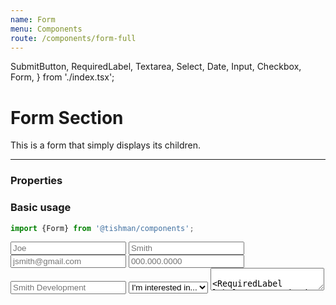 ```yaml
---
name: Form
menu: Components
route: /components/form-full
---
```


  SubmitButton,
  RequiredLabel,
  Textarea,
  Select,
  Date,
  Input,
  Checkbox,
  Form,
} from './index.tsx';

# Form Section

This is a form that simply displays its children.

---

### Properties

<Props of={Form} />

### Basic usage

```ts
import {Form} from '@tishman/components';
```

<Playground>
  <Form>
    <Grid columns={[1, 2]} gap={4}>
        <Input text="First Name" name="firstName"  placeholder="Joe" required/>
        <Input text="Last Name" name="lastName" placeholder="Smith" required/>
        <Input
          text="Email"
          name="email"
          placeholder="jsmith@gmail.com"
          required
        />
        <Input text="Phone" name="phone" placeholder="000.000.0000" required/>
        <Input
          text="Company"
          name="company"
          placeholder="Smith Development"
          required
        />
        <Select
          name="subject"
          text="Subject"
          required
        >
          <option disabled selected>I'm interested in...</option>
          <option>Option 1</option>
          <option>Option 2</option>
          <option>Option 3</option>
        </Select>
    </Grid>
          <Checkbox
            defaultChecked={true}
          />
        <Textarea
            text="Describe your idea"
            name="describeYourIdea"
            placeholder="Lorem ipsum dolor sit amet, consectetur adjipsicing elit, sed do eiusmod tempor incididunt ut labore et dolore magna aliqua."
        />
        <RequiredLabel labelText="Required*" />
  </Form>

</Playground>

# Input

---

### Properties

<Props of={Input} />

### Basic usage

```ts
import {Input} from '@tishman/components';
```

### Required is optional

Applying required will add asterisk next to the text as well as error
if on submit the input is empty.

<Playground>
  <Input name="firstName" text="First Name" placeholder="Joe" required />
</Playground>

# Date

---

### Properties

<Props of={Date} />

### Basic usage

```ts
import {Date} from '@tishman/components';
```

### Required is optional

Applying required will add asterisk next to the text as well as error
if on submit the input is empty.

<Playground>
  <Date name="dateOfEvent" text="Date of Event" />
</Playground>

# Select

---

### Properties

<Props of={Select} />

### Basic usage

```ts
import {Select} from '@tishman/components';
```

### Required is optional

Applying required will add asterisk next to the text as well as error
if on submit the input is empty.

<Playground>
  <Select name="subject" text="Subject" required>
    <option disabled selected>
      I'm interested in...
    </option>
    <option>Option 1</option>
    <option>Option 2</option>
    <option>Option 3</option>
  </Select>
</Playground>

# Textarea

---

### Properties

<Props of={Textarea} />

### Basic usage

```ts
import {Textarea} from '@tishman/components';
```

### Required is optional

Applying required will add asterisk next to the text as well as error
if on submit the input is empty.

<Playground>
  <Textarea
    text="Describe your idea"
    placeholder="Lorem ipsum dolor sit amet, consectetur adjipsicing elit, sed do eiusmod tempor incididunt ut labore et dolore magna aliqua."
  />
</Playground>

# Required Label

Marks fields as required.

---

### Properties

<Props of={RequiredLabel} />

### Basic usage

```ts
import {RequiredLabel} from '@tishman/components';
```

<Playground>
  <RequiredLabel labelText="Required*" />
</Playground>

# Submit Button

Submit Button for Forms

---

### Properties

<Props of={RequiredLabel} />

### Basic usage

```ts
import {SubmitButton} from '@tishman/components';
```

<Playground>
  <SubmitButton text="Submit" disabled={true} />
</Playground>
